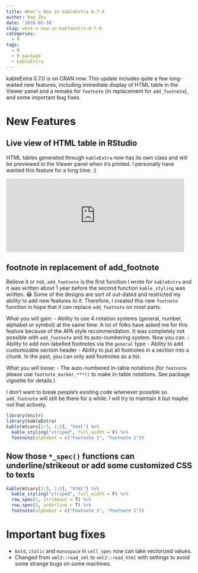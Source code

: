 ```yaml
---
title: What’s New in kableExtra 0.7.0
author: Hao Zhu
date: '2018-01-16'
slug: what-s-new-in-kableextra-0-7-0
categories:
  - R
tags:
  - R
  - R package
  - kableExtra
---
```


kableExtra 0.7.0 is on CRAN now. This update includes quite a few long-waited new features, including immediate display of HTML table in the Viewer panel and a remake for `footnote` (in replacement for `add_footnote`), and some important bug fixes. 

# New Features
## Live view of HTML table in RStudio
HTML tables generated through `kableExtra` now has its own class and will be previewed in the Viewer panel when it's printed. I personally have wanted this feature for a long time. :)

<iframe src="https://giphy.com/embed/3ohc0PDQHiunV8qluo" width="480" height="198" frameBorder="0" class="giphy-embed" allowFullScreen></iframe>

## footnote in replacement of add_footnote
Believe it or not, `add_footnote` is the first function I wrote for `kableExtra` and it was written about 1 year before the second function `kable_styling` was written. 😂 Some of the designs are sort of out-dated and restricted my ability to add new features to it. Therefore, I created this new `footnote` function in hope that it can replace `add_footnote` on most parts. 

What you will gain:
- Ability to use 4 notation systems (general, number, alphabet or symbol) at the same time. A lot of folks have asked me for this feature because of the APA style recommendation. It was completely not possible with `add_footnote` and its auto-numbering system. Now you can.
- Ability to add non-labelled footnotes via the `general` type
- Ability to add customizable section header
- Ability to put all footnotes in a section into a chunk. In the past, you can only add footnotes as a list.

What you will loose:
- The auto-numbered in-table notations (for `footnote` please use `footnote_marker_***()` to make in-table notations. See package vignette for details.)

I don't want to break people's existing code whenever possible so `add_footnote` will still be there for a while. I will try to maintain it but maybe not that actively.

```r
library(knitr)
library(kableExtra)
kable(mtcars[1:5, 1:5], "html") %>%
  kable_styling("striped", full_width = F) %>%
  footnote(alphabet = c("Footnote 1", "Footnote 2"))
```

## Now those `*_spec()` functions can underline/strikeout or add some customized CSS to texts
```r
kable(mtcars[1:5, 1:5], "html") %>%
  kable_styling("striped", full_width = F) %>%
  row_spec(1, strikeout = T) %>%
  row_spec(2, underline = T) %>%
  footnote(alphabet = c("Footnote 1", "Footnote 2"))
```

# Important bug fixes
- `bold`, `italic` and `monospace` in `cell_spec` now can take vectorized values.
- Changed from `xml2::read_xml` to `xml2::read_html` with settings to avoid some strange bugs on some machines. 